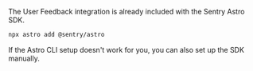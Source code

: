 The User Feedback integration is already included with the Sentry Astro SDK.

```bash {tabTitle:Bash}
npx astro add @sentry/astro
```

<Note>

If the Astro CLI setup doesn't work for you, you can also <PlatformLink to="/manual-setup/">set up the SDK manually</PlatformLink>.

</Note>

